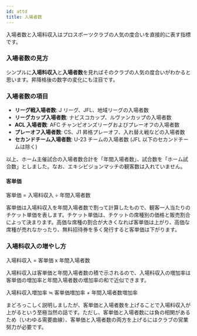 ```yaml
---
id: attd
title: 入場者数
---
```


入場者数と入場料収入はプロスポーツクラブの人気の度合いを直接的に表す指標です。

### 入場者数の見方

シンプルに**入場料収入**と**入場者数**を見ればそのクラブの人気の度合いがわかると思います。昇降格後の数字の変化にも注目です。

### 入場者数の項目

- **リーグ戦入場者数**: J リーグ、JFL、地域リーグの入場者数
- **リーグカップ入場者数**: ナビスコカップ、ルヴァンカップの入場者数
- **ACL 入場者数**: AFC チャンピオンズリーグおよびプレーオフの入場者数
- **プレーオフ入場者数**: CS、J1 昇格プレーオフ、入れ替え戦などの入場者数
- **セカンドチーム入場者数**: U-23 チームの入場者数 (JFL 以下のセカンドチームは除く)

以上、ホーム主催試合の入場者数合計を「年間入場者数」、試合数を「ホーム試合数」としました。なお、エキシビジョンマッチの観客数は入れていません。

#### 客単価

客単価 = 入場料収入 ÷ 年間入場者数

客単価は入場料収入を年間入場者数で割って計算したもので、観客一人当たりのチケット単価を表します。チケット単価は、チケットの席種別の価格と販売割合によって決まります。高価な席種の割合が大きくなれば客単価は上がり、高価な席種が売れなかったり、無料招待券を多く発行すると客単価は下がります。

### 入場料収入の増やし方

<Alert severity="info">
  入場料収入 = 客単価 x 年間入場者数
</Alert>

入場料収入は客単価と年間入場者数の積で示されるので、入場料収入の増加率は客単価の増加率と年間入場者数の増加率の和で近似できます。

<Alert severity="info">
  入場料収入増加率 ≒ 客単価増加率 + 年間入場者数増加率
</Alert>

まどろっこしく説明しましたが、客単価と入場者数を上げることで入場料収入が上がるという至極当然の話です。ただし、客単価と入場者数には負の相関があるため（いわゆる需要曲線）、客単価と入場者数の両方を上げるにはクラブの営業努力が必要です。
